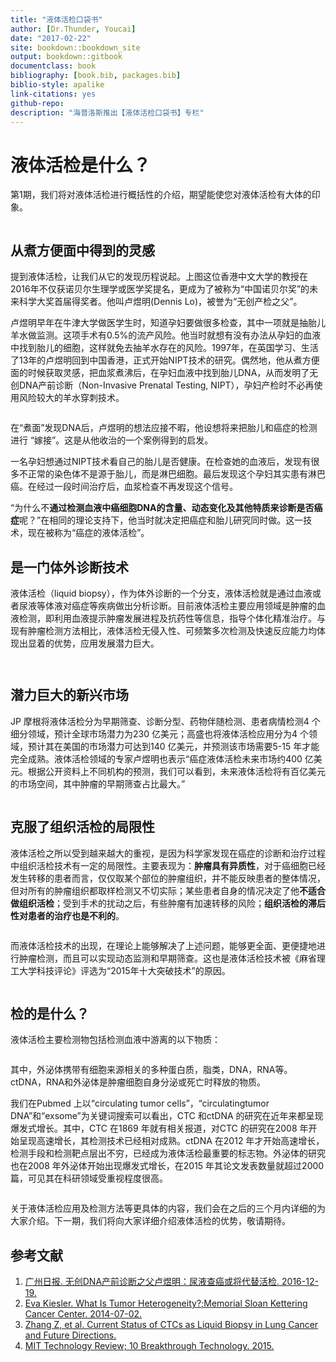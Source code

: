 ```yaml
--- 
title: "液体活检口袋书"
author: [Dr.Thunder, Youcai]
date: "2017-02-22"
site: bookdown::bookdown_site
output: bookdown::gitbook
documentclass: book
bibliography: [book.bib, packages.bib]
biblio-style: apalike
link-citations: yes
github-repo: 
description: "海普洛斯推出【液体活检口袋书】专栏"
---
```


# 液体活检是什么？{#what_is_liquid_biopsy}

第1期，我们将对液体活检进行概括性的介绍，期望能使您对液体活检有大体的印象。

![]()

## 从煮方便面中得到的灵感

提到液体活检，让我们从它的发现历程说起。上图这位香港中文大学的教授在2016年不仅获诺贝尔生理学或医学奖提名，更成为了被称为“中国诺贝尔奖”的未来科学大奖首届得奖者。他叫卢煜明(Dennis Lo)，被誉为“无创产检之父”。

卢煜明早年在牛津大学做医学生时，知道孕妇要做很多检查，其中一项就是抽胎儿羊水做监测。这项手术有0.5%的流产风险。他当时就想有没有办法从孕妇的血液中找到胎儿的细胞，这样就免去抽羊水存在的风险。1997年，在英国学习、生活了13年的卢煜明回到中国香港，正式开始NIPT技术的研究。偶然地，他从煮方便面的时候获取灵感，把血浆煮沸后，在孕妇血液中找到胎儿DNA，从而发明了无创DNA产前诊断（Non-Invasive Prenatal Testing, NIPT），孕妇产检时不必再使用风险较大的羊水穿刺技术。

![]()

在“煮面”发现DNA后，卢煜明的想法应接不暇，他设想将来把胎儿和癌症的检测进行 “嫁接”。这是从他收治的一个案例得到的启发。

一名孕妇想通过NIPT技术看自己的胎儿是否健康。在检查她的血液后，发现有很多不正常的染色体不是源于胎儿，而是淋巴细胞。最后发现这个孕妇其实患有淋巴癌。在经过一段时间治疗后，血浆检查不再发现这个信号。

“为什么不**通过检测血液中癌细胞DNA的含量、动态变化及其他特质来诊断是否癌症**呢？”在相同的理论支持下，他当时就决定把癌症和胎儿研究同时做。这一技术，现在被称为“癌症的液体活检”。

## 是一门体外诊断技术

液体活检（liquid biopsy），作为体外诊断的一个分支，液体活检就是通过血液或者尿液等体液对癌症等疾病做出分析诊断。目前液体活检主要应用领域是肿瘤的血液检测，即利用血液提示肿瘤发展进程及抗药性等信息，指导个体化精准治疗。与现有肿瘤检测方法相比，液体活检无侵入性、可频繁多次检测及快速反应能力均体现出显着的优势，应用发展潜力巨大。

![]()

![]()

## 潜力巨大的新兴市场

JP 摩根将液体活检分为早期筛查、诊断分型、药物伴随检测、患者病情检测4 个细分领域，预计全球市场潜力为230 亿美元；高盛也将液体活检应用分为4 个领域，预计其在美国的市场潜力可达到140 亿美元，并预测该市场需要5-15 年才能完全成熟。液体活检领域的专家卢煜明也表示“癌症液体活检未来市场约400 亿美元。根据公开资料上不同机构的预测，我们可以看到，未来液体活检将有百亿美元的市场空间，其中肿瘤的早期筛查占比最大。”

![]()

## 克服了组织活检的局限性

液体活检之所以受到越来越大的重视，是因为科学家发现在癌症的诊断和治疗过程中组织活检技术有一定的局限性。主要表现为：**肿瘤具有异质性**，对于癌细胞已经发生转移的患者而言，仅仅取某个部位的肿瘤组织，并不能反映患者的整体情况，但对所有的肿瘤组织都取样检测又不切实际；某些患者自身的情况决定了他**不适合做组织活检**；受到手术的扰动之后，有些肿瘤有加速转移的风险；**组织活检的滞后性对患者的治疗也是不利的**。

![]()

而液体活检技术的出现，在理论上能够解决了上述问题，能够更全面、更便捷地进行肿瘤检测，而且可以实现动态监测和早期筛查。这也是液体活检技术被《麻省理工大学科技评论》评选为“2015年十大突破技术”的原因。

![]()

## 检的是什么？

液体活检主要检测物包括检测血液中游离的以下物质：

![]()

其中，外泌体携带有细胞来源相关的多种蛋白质，脂类，DNA，RNA等。ctDNA，RNA和外泌体是肿瘤细胞自身分泌或死亡时释放的物质。

我们在Pubmed 上以“circulating tumor cells”，“circulatingtumor DNA”和“exsome”为关键词搜索可以看出，CTC 和ctDNA 的研究在近年来都呈现爆发式增长。其中，CTC 在1869 年就有相关报道，对CTC 的研究在2008 年开始呈现高速增长，其检测技术已经相对成熟。ctDNA 在2012 年才开始高速增长，检测手段和检测靶点层出不穷，已经成为液体活检最重要的标志物。外泌体的研究也在2008 年外泌体开始出现爆发式增长，在2015 年其论文发表数量就超过2000篇，可见其在科研领域受重视程度很高。

![]()

关于液体活检应用及检测方法等更具体的内容，我们会在之后的三个月内详细的为大家介绍。下一期，我们将向大家详细介绍液体活检的优势，敬请期待。

## 参考文献{#ref .unnumbered}

1. [广州日报. 无创DNA产前诊断之父卢煜明：尿液查癌或将代替活检. 2016-12-19.]()
2. [Eva Kiesler. What Is Tumor Heterogeneity?;Memorial Sloan Kettering Cancer Center. 2014-07-02.]()
3. [Zhang Z, et al. Current Status of CTCs as Liquid Biopsy in Lung Cancer and Future Directions.]() 
4. [MIT Technology Review; 10 Breakthrough Technology. 2015.]()
